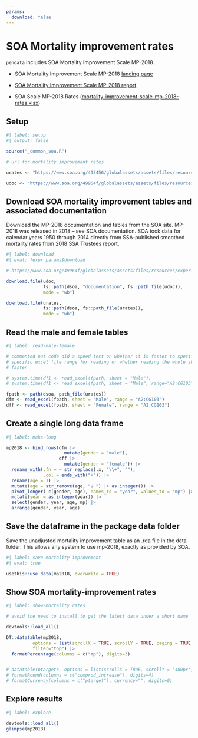 ```yaml
---
params:
  download: false
---
```

# SOA Mortality improvement rates

`pendata` includes SOA Mortality Improvement Scale MP-2018.

-   SOA Mortality Improvement Scale MP-2018 [landing page](https://www.soa.org/resources/experience-studies/2018/mortality-improvement-scale-mp-2018/)

-   [SOA Mortality Improvement Scale MP-2018 report](https://www.soa.org/49964f/globalassets/assets/files/resources/experience-studies/2018/mortality-improvement-scale-mp-2018.pdf)

-   SOA Scale MP-2018 Rates ([mortality-improvement-scale-mp-2018-rates.xlsx](https://www.soa.org/493456/globalassets/assets/files/resources/experience-studies/2018/mortality-improvement-scale-mp-2018-rates.xlsx))


## Setup

```r
#| label: setup
#| output: false

source("_common_soa.R")

# url for mortality improvement rates

urates <- "https://www.soa.org/493456/globalassets/assets/files/resources/experience-studies/2018/mortality-improvement-scale-mp-2018-rates.xlsx"

udoc <- "https://www.soa.org/49964f/globalassets/assets/files/resources/experience-studies/2018/mortality-improvement-scale-mp-2018.pdf"

```

## Download SOA mortality improvement tables and associated documentation

Download the MP-2018 documentation and tables from the SOA site.
MP-2018 was released in 2018 -- see SOA documentation. SOA took data for calendar years 1950 through 2014 directly from SSA-published smoothed mortality rates from 2018 SSA Trustees report,

```r
#| label: download
#| eval: !expr params$download

# https://www.soa.org/49964f/globalassets/assets/files/resources/experience-studies/2018/mortality-improvement-scale-mp-2018.pdf

download.file(udoc,
              fs::path(dsoa, "documentation", fs::path_file(udoc)),
              mode = "wb")

download.file(urates,
              fs::path(dsoa, fs::path_file(urates)),
              mode = "wb")

```


## Read the male and female tables

```r
#| label: read-male-female

# commented out code did a speed test on whether it is faster to specify a
# specific excel file range for reading or whether reading the whole sheet is
# faster

# system.time(df1 <- read_excel(fpath, sheet = "Male"))
# system.time(df1 <- read_excel(fpath, sheet = "Male", range="A2:CG103")) # much faster

fpath <- path(dsoa, path_file(urates))
dfm <- read_excel(fpath, sheet = "Male", range = "A2:CG103")
dff <- read_excel(fpath, sheet = "Female", range = "A2:CG103")

```


## Create a single long data frame

```r
#| label: make-long

mp2018 <- bind_rows(dfm |>
                      mutate(gender = "male"),
                    dff |>
                      mutate(gender = "female")) |>
  rename_with(.fn = ~ str_replace(.x, "\\+", ""),
              .col = ends_with("+")) |>
  rename(age = 1) |>
  mutate(age = str_remove(age, "≤ ") |> as.integer()) |>
  pivot_longer(-c(gender, age), names_to = "year", values_to = "mp") |>
  mutate(year = as.integer(year)) |>
  select(gender, year, age, mp) |>
  arrange(gender, year, age)


```

## Save the dataframe in the package data folder

Save the unadjusted mortality improvement table as an .rda file in the data folder. This allows any system to use mp-2018, exactly as provided by SOA.


```r
#| label: save-mortality-improvement
#| eval: true

usethis::use_data(mp2018, overwrite = TRUE)

```


## Show SOA mortality-improvement rates


```r
#| label: show-mortality rates

# avoid the need to install to get the latest data under a short name

devtools::load_all()

DT::datatable(mp2018,
          options = list(scrollX = TRUE, scrollY = TRUE, paging = TRUE, pageLength = 20),
          filter="top") |>
  formatPercentage(columns = c("mp"), digits=3) 


# datatable(ptargets, options = list(scrollX = TRUE, scrollY = '400px', paging = TRUE))
# formatRound(columns = c("cumprod_increase"), digits=4)
# formatCurrency(columns = c("ptarget"), currency="", digits=0)

```



## Explore results

```r
#| label: explore

devtools::load_all()
glimpse(mp2018)


```


